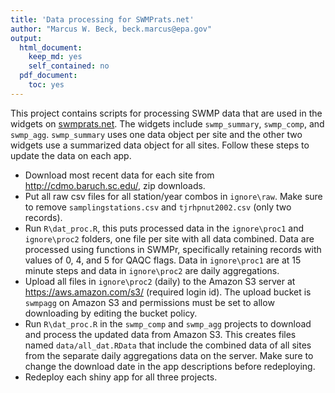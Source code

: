 ```yaml
---
title: 'Data processing for SWMPrats.net'
author: "Marcus W. Beck, beck.marcus@epa.gov"
output:
  html_document:
    keep_md: yes
    self_contained: no
  pdf_document:
    toc: yes
---
```


This project contains scripts for processing SWMP data that are used in the widgets on [swmprats.net](http://swmprats.net/). The widgets include `swmp_summary`, `swmp_comp`, and `swmp_agg`.  `swmp_summary` uses one data object per site and the other two widgets use a summarized data object for all sites.  Follow these steps to update the data on each app. 

* Download most recent data for each site from [http://cdmo.baruch.sc.edu/](http://cdmo.baruch.sc.edu/), zip downloads.
* Put all raw csv files for all station/year combos in `ignore\raw`. Make sure to remove `samplingstations.csv` and `tjrhpnut2002.csv` (only two records). 
* Run `R\dat_proc.R`, this puts processed data in the `ignore\proc1` and `ignore\proc2` folders, one file per site with all data combined.  Data are processed using functions in SWMPr, specifically retaining records with values of 0, 4, and 5 for QAQC flags.  Data in `ignore\proc1` are at 15 minute steps and data in `ignore\proc2` are daily aggregations.
* Upload all files in `ignore\proc2` (daily) to the Amazon S3 server at [https://aws.amazon.com/s3/](https://aws.amazon.com/s3/].) (required login id).  The upload bucket is `swmpagg` on Amazon S3 and permissions must be set to allow downloading by editing the bucket policy.
* Run `R\dat_proc.R` in the `swmp_comp` and `swmp_agg` projects to download and process the updated data from Amazon S3.  This creates files named `data/all_dat.RData` that include the combined data of all sites from the separate daily aggregations data on the server.  Make sure to change the download date in the app descriptions before redeploying.
* Redeploy each shiny app for all three projects.

